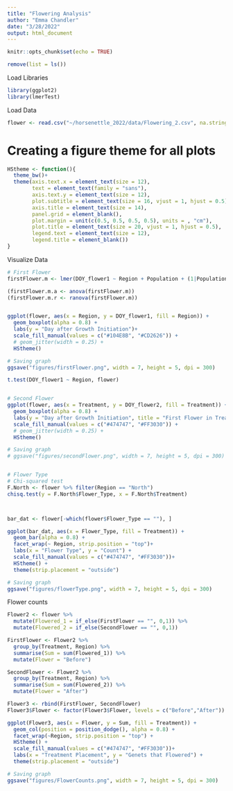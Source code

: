 ```yaml
---
title: "Flowering Analysis"
author: "Emma Chandler"
date: "3/28/2022"
output: html_document
---
```


```r
knitr::opts_chunk$set(echo = TRUE)
```

```r
remove(list = ls())
```

Load Libraries
```r
library(ggplot2)
library(lmerTest)

```

Load Data
```r
flower <- read.csv("~/horsenettle_2022/data/Flowering_2.csv", na.strings=c("", "NA"), header = TRUE)

```

# Creating a figure theme for all plots
```r
HStheme <- function(){            
  theme_bw()+                          
  theme(axis.text.x = element_text(size = 12), 
        text = element_text(family = "sans"), 
        axis.text.y = element_text(size = 12),
        plot.subtitle = element_text(size = 16, vjust = 1, hjust = 0.5),
        axis.title = element_text(size = 14),
        panel.grid = element_blank(),
        plot.margin = unit(c(0.5, 0.5, 0.5, 0.5), units = , "cm"),
        plot.title = element_text(size = 20, vjust = 1, hjust = 0.5),
        legend.text = element_text(size = 12),
        legend.title = element_blank())
}
```

Visualize Data
```r
# First Flower
firstFlower.m <- lmer(DOY_flower1 ~ Region + Population + (1|Population:ID), data = flower)

(firstFlower.m.a <- anova(firstFlower.m))
(firstFlower.m.r <- ranova(firstFlower.m))


ggplot(flower, aes(x = Region, y = DOY_flower1, fill = Region)) +
  geom_boxplot(alpha = 0.8) +
  labs(y = "Day after Growth Initiation")+
  scale_fill_manual(values = c("#104E8B", "#CD2626")) +
  # geom_jitter(width = 0.25) +
  HStheme()

# Saving graph
ggsave("figures/firstFlower.png", width = 7, height = 5, dpi = 300)

t.test(DOY_flower1 ~ Region, flower)


# Second Flower
ggplot(flower, aes(x = Treatment, y = DOY_flower2, fill = Treatment)) +
  geom_boxplot(alpha = 0.8) +
  labs(y = "Day after Growth Initiation", title = "First Flower in Treatment")+
  scale_fill_manual(values = c("#474747", "#FF3030")) +
  # geom_jitter(width = 0.25) +
  HStheme()

# Saving graph
# ggsave("figures/secondFlower.png", width = 7, height = 5, dpi = 300)


# Flower Type
# Chi-squared test
F.North <- flower %>% filter(Region == "North")
chisq.test(y = F.North$Flower_Type, x = F.North$Treatment)



bar_dat <- flower[-which(flower$Flower_Type == ""), ]

ggplot(bar_dat, aes(x = Flower_Type, fill = Treatment)) +
  geom_bar(alpha = 0.8) +
  facet_wrap(~ Region, strip.position = "top")+
  labs(x = "Flower Type", y = "Count") +
  scale_fill_manual(values = c("#474747", "#FF3030"))+
  HStheme() +
  theme(strip.placement = "outside")

# Saving graph
ggsave("figures/flowerType.png", width = 7, height = 5, dpi = 300)


```

Flower counts
```r

Flower2 <- flower %>%
  mutate(Flowered_1 = if_else(FirstFlower == "", 0,1)) %>% 
  mutate(Flowered_2 = if_else(SecondFlower == "", 0,1)) 

FirstFlower <- Flower2 %>% 
  group_by(Treatment, Region) %>% 
  summarise(Sum = sum(Flowered_1)) %>% 
  mutate(Flower = "Before")

SecondFlower <- Flower2 %>% 
  group_by(Treatment, Region) %>% 
  summarise(Sum = sum(Flowered_2)) %>% 
  mutate(Flower = "After") 

Flower3 <- rbind(FirstFlower, SecondFlower)
Flower3$Flower <- factor(Flower3$Flower, levels = c("Before","After"))

ggplot(Flower3, aes(x = Flower, y = Sum, fill = Treatment)) +
  geom_col(position = position_dodge(), alpha = 0.8) +
  facet_wrap(~Region, strip.position = "top") +
  HStheme() +
  scale_fill_manual(values = c("#474747", "#FF3030"))+
  labs(x = "Treatment Placement", y = "Genets that Flowered") +
  theme(strip.placement = "outside")

# Saving graph
ggsave("figures/FlowerCounts.png", width = 7, height = 5, dpi = 300)  

```

